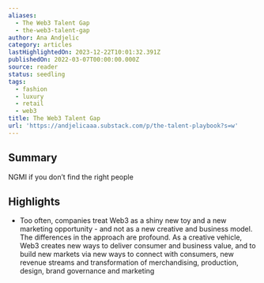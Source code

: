 ```yaml
---
aliases:
  - The Web3 Talent Gap
  - the-web3-talent-gap
author: Ana Andjelic
category: articles
lastHighlightedOn: 2023-12-22T10:01:32.391Z
publishedOn: 2022-03-07T00:00:00.000Z
source: reader
status: seedling
tags:
  - fashion
  - luxury
  - retail
  - web3
title: The Web3 Talent Gap
url: 'https://andjelicaaa.substack.com/p/the-talent-playbook?s=w'
---
```

## Summary

NGMI if you don’t find the right people

## Highlights

- Too often, companies treat Web3 as a shiny new toy and a new marketing opportunity - and not as a new creative and business model. The differences in the approach are profound. As a creative vehicle, Web3 creates new ways to deliver consumer and business value, and to build new markets via new ways to connect with consumers, new revenue streams and transformation of merchandising, production, design, brand governance and marketing
